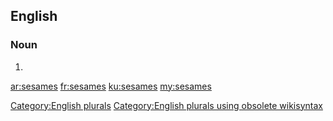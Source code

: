 ==English==

===Noun===
{{head|en}}

# {{plural of|sesame}}

[[Category:English plurals]][[Category:English plurals using obsolete wikisyntax]]

[[ar:sesames]]
[[fr:sesames]]
[[ku:sesames]]
[[my:sesames]]